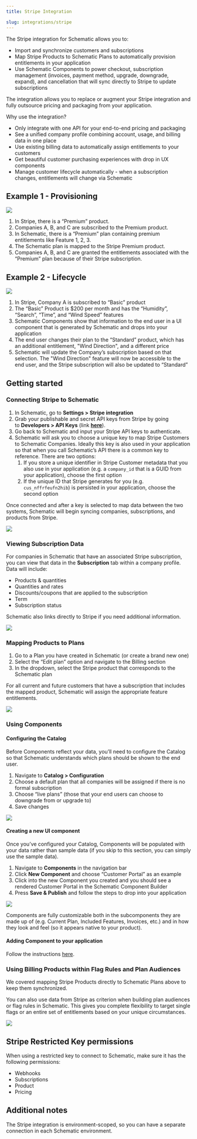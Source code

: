 ```yaml
---
title: Stripe Integration

slug: integrations/stripe
---
```


The Stripe integration for Schematic allows you to:

- Import and synchronize customers and subscriptions
- Map Stripe Products to Schematic Plans to automatically provision entitlements in your application
- Use Schematic Components to power checkout, subscription management (invoices, payment method, upgrade, downgrade, expand), and cancellation that will sync directly to Stripe to update subscriptions

The integration allows you to replace or augment your Stripe integration and fully outsource pricing and packaging from your application.

Why use the integration?

- Only integrate with one API for your end-to-end pricing and packaging
- See a unified company profile combining account, usage, and billing data in one place
- Use existing billing data to automatically assign entitlements to your customers
- Get beautiful customer purchasing experiences with drop in UX components
- Manage customer lifecycle automatically - when a subscription changes, entitlements will change via Schematic

## **Example 1 - Provisioning**

<img
src="../../assets/images/stripe/stripe-provisioning.png"
/>

1. In Stripe, there is a “Premium” product.
2. Companies A, B, and C are subscribed to the Premium product.
3. In Schematic, there is a “Premium” plan containing premium entitlements like Feature 1, 2, 3.
4. The Schematic plan is mapped to the Stripe Premium product.
5. Companies A, B, and C are granted the entitlements associated with the “Premium” plan because of their Stripe subscription.

## Example 2 - Lifecycle

<img
src="../../assets/images/stripe/stripe-lifecycle.png"
/>

1. In Stripe, Company A is subscribed to “Basic” product
2. The “Basic” Product is $200 per month and has the “Humidity”, “Search”, “Time”, and “Wind Speed” features
3. Schematic Components show that information to the end user in a UI component that is generated by Schematic and drops into your application
4. The end user changes their plan to the “Standard” product, which has an additional entitlement, "Wind Direction", and a different price
5. Schematic will update the Company’s subscription based on that selection. The "Wind Direction" feature will now be accessible to the end user, and the Stripe subscription will also be updated to “Standard”

## **Getting started**

### **Connecting Stripe to Schematic**

1. In Schematic, go to **Settings > Stripe integration**
2. Grab your publishable and secret API keys from Stripe by going to **Developers > API Keys** (link [**here**](https://dashboard.stripe.com/apikeys)).
3. Go back to Schematic and input your Stripe API keys to authenticate.
4. Schematic will ask you to choose a unique key to map Stripe Customers to Schematic Companies. Ideally this key is also used in your application so that when you call Schematic’s API there is a common key to reference. There are two options:
    1. If you store a unique identifier in Stripe Customer metadata that you also use in your application (e.g. a `company_id` that is a GUID from your application), choose the first option
    2. If the unique ID that Stripe generates for you (e.g. `cus_nffrfeufn2hib`) is persisted in your application, choose the second option

Once connected and after a key is selected to map data between the two systems, Schematic will begin syncing companies, subscriptions, and products from Stripe.

<img
src="../../assets/images/stripe/stripe-import-view.png"
/>

### **Viewing Subscription Data**

For companies in Schematic that have an associated Stripe subscription, you can view that data in the **Subscription** tab within a company profile. Data will include:

- Products & quantities
- Quantities and rates
- Discounts/coupons that are applied to the subscription
- Term
- Subscription status

Schematic also links directly to Stripe if you need additional information.

<img
src="../../assets/images/stripe/stripe-subscription-view-2.png"
/>

### Mapping Products to Plans

1. Go to a Plan you have created in Schematic (or create a brand new one)
2. Select the “Edit plan” option and navigate to the Billing section
3. In the dropdown, select the Stripe product that corresponds to the Schematic plan

For all current and future customers that have a subscription that includes the mapped product, Schematic will assign the appropriate feature entitlements.

<img
src="../../assets/images/stripe/stripe-mapping.png"
/>

### Using Components

#### **Configuring the Catalog**

Before Components reflect your data, you’ll need to configure the Catalog so that Schematic understands which plans should be shown to the end user.

1. Navigate to **Catalog > Configuration**
2. Choose a default plan that all companies will be assigned if there is no formal subscription
3. Choose “live plans” (those that your end users can choose to downgrade from or upgrade to)
4. Save changes

<img
src="../../assets/images/stripe/stripe-configuration.png"
/>

#### **Creating a new UI component**

Once you’ve configured your Catalog, Components will be populated with your data rather than sample data (if you skip to this section, you can simply use the sample data).

1. Navigate to **Components** in the navigation bar
2. Click **New Component** and choose “Customer Portal” as an example
3. Click into the new Component you created and you should see a rendered Customer Portal in the Schematic Component Builder
4. Press **Save & Publish** and follow the steps to drop into your application

<img
src="../../assets/images/stripe/stripe-builder.png"
/>

Components are fully customizable both in the subcomponents they are made up of (e.g. Current Plan, Included Features, Invoices, etc.) and in how they look and feel (so it appears native to your product).

#### **Adding Component to your application**

Follow the instructions [here](/components/set-up).

### **Using Billing Products within Flag Rules and Plan Audiences**

We covered mapping Stripe Products directly to Schematic Plans above to keep them synchronized.

You can also use data from Stripe as criterion when building plan audiences or flag rules in Schematic. This gives you complete flexibility to target single flags or an entire set of entitlements based on your unique circumstances.

<img
src="../../assets/images/stripe/stripe-rules.png"
/>

## **Stripe Restricted Key permissions**

When using a restricted key to connect to Schematic, make sure it has the following permissions:

- Webhooks
- Subscriptions
- Product
- Pricing

## **Additional notes**

The Stripe integration is environment-scoped, so you can have a separate connection in each Schematic environment.